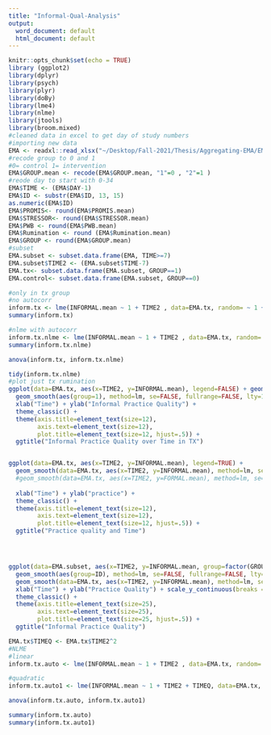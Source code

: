 ```yaml
---
title: "Informal-Qual-Analysis"
output:
  word_document: default
  html_document: default
---
```


```r
knitr::opts_chunk$set(echo = TRUE)
library (ggplot2)
library(dplyr)
library(psych)
library(plyr)
library(doBy)
library(lme4)
library(nlme)
library(jtools)
library(broom.mixed)
#cleaned data in excel to get day of study numbers 
#importing new data 
EMA <- readxl::read_xlsx("~/Desktop/Fall-2021/Thesis/Aggregating-EMA/EMA-DATA-PREFINAL.xlsx")
#recode group to 0 and 1 
#0= control 1= intervention
EMA$GROUP.mean <- recode(EMA$GROUP.mean, "1"=0 , "2"=1 )
#reode day to start with 0-34
EMA$TIME <- (EMA$DAY-1)
EMA$ID <- substr(EMA$ID, 13, 15)
as.numeric(EMA$ID)
EMA$PROMIS<- round(EMA$PROMIS.mean)
EMA$STRESSOR<- round(EMA$STRESSOR.mean)
EMA$PWB <- round(EMA$PWB.mean)
EMA$Rumination <- round (EMA$Rumination.mean)
EMA$GROUP <- round(EMA$GROUP.mean)
#subset
EMA.subset <- subset.data.frame(EMA, TIME>=7)
EMA.subset$TIME2 <- (EMA.subset$TIME-7)
EMA.tx<- subset.data.frame(EMA.subset, GROUP==1)
EMA.control<- subset.data.frame(EMA.subset, GROUP==0)
```


```r
#only in tx group
#no autocorr
inform.tx <- lme(INFORMAL.mean ~ 1 + TIME2 , data=EMA.tx, random= ~ 1 + TIME2| ID, na.action=na.exclude)
summary(inform.tx)

#nlme with autocorr
inform.tx.nlme <- lme(INFORMAL.mean ~ 1 + TIME2 , data=EMA.tx, random= ~ 1 + TIME2| ID, correlation= corAR1(), na.action=na.exclude)
summary(inform.tx.nlme)

anova(inform.tx, inform.tx.nlme)

tidy(inform.tx.nlme)
#plot just tx rumination
ggplot(data=EMA.tx, aes(x=TIME2, y=INFORMAL.mean), legend=FALSE) + geom_smooth(method=lm, se=FALSE, fullrange=FALSE, lty=1, size=.5, color="gray40") +
  geom_smooth(aes(group=1), method=lm, se=FALSE, fullrange=FALSE, lty=1, size=2, color="red") +
  xlab("Time") + ylab("Informal Practice Quality") +
  theme_classic() +
  theme(axis.title=element_text(size=12),
        axis.text=element_text(size=12),
        plot.title=element_text(size=12, hjust=.5)) +
  ggtitle("Informal Practice Quality over Time in TX")


ggplot(data=EMA.tx, aes(x=TIME2, y=INFORMAL.mean), legend=TRUE) +
  geom_smooth(data=EMA.tx, aes(x=TIME2, y=INFORMAL.mean), method=lm, se=FALSE, fullrange=FALSE, lty=1, size=2, color="blue", show.legend= TRUE) +
  #geom_smooth(data=EMA.tx, aes(x=TIME2, y=FORMAL.mean), method=lm, se=FALSE, fullrange=FALSE, lty=1, size=2, color="red", show.legend= TRUE) +
 
  xlab("Time") + ylab("practice") +
  theme_classic() +
  theme(axis.title=element_text(size=12),
        axis.text=element_text(size=12),
        plot.title=element_text(size=12, hjust=.5)) +
  ggtitle("Practice quality and Time")




ggplot(data=EMA.subset, aes(x=TIME2, y=INFORMAL.mean, group=factor(GROUP), colour="gray"), legend=TRUE) +
  geom_smooth(aes(group=ID), method=lm, se=FALSE, fullrange=FALSE, lty=1, size=.5, color="gray") +
  geom_smooth(data=EMA.tx, aes(x=TIME2, y=INFORMAL.mean), method=lm, se=FALSE, fullrange=FALSE, lty=1, size=2, color="blue") +
  xlab("Time") + ylab("Practice Quality") + scale_y_continuous(breaks = seq(3, 9, by=3))+ 
  theme_classic() +
  theme(axis.title=element_text(size=25),
        axis.text=element_text(size=25),
        plot.title=element_text(size=25, hjust=.5)) +
  ggtitle("Informal Practice Quality")
```


``` r
EMA.tx$TIMEQ <- EMA.tx$TIME2^2
#NLME
#linear
inform.tx.auto <- lme(INFORMAL.mean ~ 1 + TIME2 , data=EMA.tx, random= ~ 1 + TIME2| ID, method= "ML", correlation= corAR1(), na.action=na.exclude)

#quadratic
inform.tx.auto1 <- lme(INFORMAL.mean ~ 1 + TIME2 + TIMEQ, data=EMA.tx, random= ~ 1 + TIME2| ID, method= "ML", correlation= corAR1(), na.action=na.exclude)

anova(inform.tx.auto, inform.tx.auto1)

summary(inform.tx.auto)
summary(inform.tx.auto1)


```
